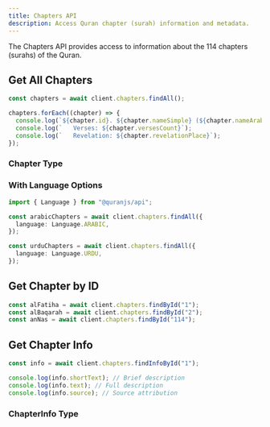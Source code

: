 ```yaml
---
title: Chapters API
description: Access Quran chapter (surah) information and metadata.
---
```


The Chapters API provides access to information about the 114 chapters (surahs) of the Quran.

## Get All Chapters

```ts
const chapters = await client.chapters.findAll();

chapters.forEach((chapter) => {
  console.log(`${chapter.id}. ${chapter.nameSimple} (${chapter.nameArabic})`);
  console.log(`   Verses: ${chapter.versesCount}`);
  console.log(`   Revelation: ${chapter.revelationPlace}`);
});
```

### Chapter Type

<auto-type-table
  path="../../../../packages/api/src/types/api/Chapter.ts"
  name="Chapter"
/>

### With Language Options

```ts
import { Language } from "@quranjs/api";

const arabicChapters = await client.chapters.findAll({
  language: Language.ARABIC,
});

const urduChapters = await client.chapters.findAll({
  language: Language.URDU,
});
```

## Get Chapter by ID

```ts
const alFatiha = await client.chapters.findById("1");
const alBaqarah = await client.chapters.findById("2");
const anNas = await client.chapters.findById("114");
```

## Get Chapter Info

```ts
const info = await client.chapters.findInfoById("1");

console.log(info.shortText); // Brief description
console.log(info.text); // Full description
console.log(info.source); // Source attribution
```

### ChapterInfo Type

<auto-type-table
  path="../../../../packages/api/src/types/api/ChapterInfo.ts"
  name="ChapterInfo"
/>
